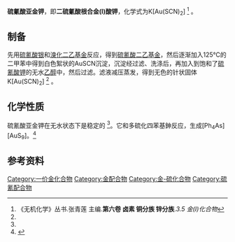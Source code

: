 {{Chembox
| Name = 
| NameEn = 
| ImageFile = 
| OtherNames = 
| Section1 = {{Chembox Identifiers
|   CASNo = 40791-29-5
|   CASNo_Ref = {{cascite|correct|CAS}}
|   PubChem = 
|   SMILES =  }}
| Section2 = {{Chembox Properties
|   Formula = K[Au(SCN)<sub>2</sub>]
|   MolarMass = 
|   Appearance = 无色针状晶体
|   Density = 
|   MeltingPt = 
|   BoilingPt = 
|   Solubility =  }}
}}
'''硫氰酸亚金钾'''，即'''二硫氰酸根合金(I)酸钾'''，化学式为K[Au(SCN)<sub>2</sub>] <ref name=Au(I)>《无机化学》丛书.张青莲 主编.'''第六卷 卤素 铜分族 锌分族'''.''3.5 金(I)化合物''</ref> 。

==制备==
先用[[硫氰酸银|硫氰酸银]]和[[溴化二乙基金|溴化二乙基金]]反应，得到[[硫氰酸二乙基金|硫氰酸二乙基金]]，然后逐渐加入125℃的二甲苯中得到白色絮状的AuSCN沉淀，沉淀经过滤、洗涤后，再加入到饱和了[[硫氰酸钾|硫氰酸钾]]的无水[[乙醇|乙醇]]中，然后过滤。滤液减压蒸发，得到无色的针状固体K[Au(SCN)<sub>2</sub>] <ref name=Au(I)></ref> 。

==化学性质==
硫氰酸亚金钾在无水状态下是稳定的 <ref name=Au(I) />。它和多硫化四苯基鉮反应，生成[Ph<sub>4</sub>As][AuS<sub>9</sub>]。<ref>{{cite journal|journal=Angewandte Chemie|volume=96|issue=3|language=de|date=1984-03|pages=229–230|doi=10.1002/ange.19840960315|url=http://doi.wiley.com/10.1002/ange.19840960315|title=Synthese und Struktur von [Ph4As][AuS9], einem cyclischen Nonasulfidoaurat(I)|accessdate=2020-08-31|author=Gerolf Marbach, Joachim Strähle}}</ref>

==参考资料==
{{reflist}}

{{金化合物}}

[[Category:一价金化合物|Category:一价金化合物]]
[[Category:金配合物|Category:金配合物]]
[[Category:金-硫化合物|Category:金-硫化合物]]
[[Category:硫氰配合物|Category:硫氰配合物]]